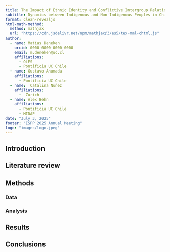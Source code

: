 ```yaml
---
title: The Impact of Ethnic Identity and Conflictive Intergroup Relations on Mental Health Outcomes.
subtitle: Dynamics between Indigenous and Non-Indigenous Peoples in Chile. Longitudinal Evidence (2016–2023) 
format: clean-revealjs
html-math-method:
  method: mathjax
  url: "https://cdn.jsdelivr.net/npm/mathjax@3/es5/tex-mml-chtml.js"
author: 
  - name: Matías Deneken
    orcid: 0000-0000-0000-0000
    email: m.deneken@uc.cl
    affiliations: 
      - OLES
      - Pontificia UC Chile
  - name: Gustavo Ahumada
    affiliations: 
      - Pontificia UC Chile
  - name:  Catalina Nuñez
    affiliations: 
      -  Zurich
  - name: Alex Behn
    affiliations: 
      - Pontificia UC Chile
      - MIDAP
date: "July 3, 2025"
footer: "ISPP 2025 Annual Meeting"
logo: "images/logo.jpeg"
---
```


## Introduction

## Literature review

## Methods

### Data

### Analysis


## Results

## Conclusions





